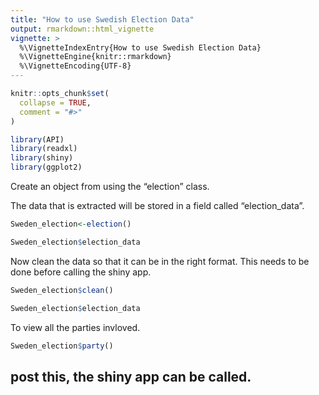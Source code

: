 ```yaml
---
title: "How to use Swedish Election Data"
output: rmarkdown::html_vignette
vignette: >
  %\VignetteIndexEntry{How to use Swedish Election Data}
  %\VignetteEngine{knitr::rmarkdown}
  %\VignetteEncoding{UTF-8}
---
```


```r
knitr::opts_chunk$set(
  collapse = TRUE,
  comment = "#>"
)
```

```r
library(API)
library(readxl)
library(shiny)
library(ggplot2)
```

Create an object from using the "election" class.

The data that is extracted will be stored in a field called "election_data". 

```r
Sweden_election<-election()

Sweden_election$election_data
```

Now clean the data so that it can be in the right format. This needs to be done before calling the shiny app. 

```r
Sweden_election$clean()

Sweden_election$election_data
```

To view all the parties invloved.

```r
Sweden_election$party()
```

## post this, the shiny app can be called. 
